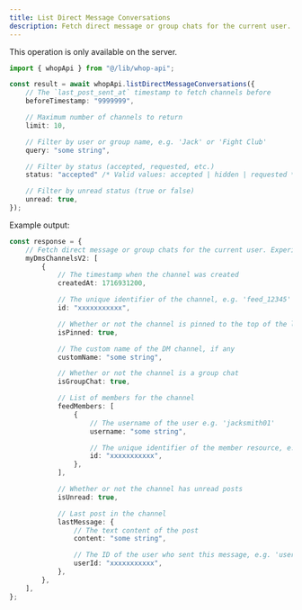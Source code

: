 ```yaml
---
title: List Direct Message Conversations
description: Fetch direct message or group chats for the current user. Experimental, don't use in production yet.
---
```

<Note>This operation is only available on the server.</Note>
```typescript
import { whopApi } from "@/lib/whop-api";

const result = await whopApi.listDirectMessageConversations({
	// The `last_post_sent_at` timestamp to fetch channels before
	beforeTimestamp: "9999999",

	// Maximum number of channels to return
	limit: 10,

	// Filter by user or group name, e.g. 'Jack' or 'Fight Club'
	query: "some string",

	// Filter by status (accepted, requested, etc.)
	status: "accepted" /* Valid values: accepted | hidden | requested */,

	// Filter by unread status (true or false)
	unread: true,
});

```

Example output:

```typescript
const response = {
	// Fetch direct message or group chats for the current user. Experimental, don't use in production yet.
	myDmsChannelsV2: [
		{
			// The timestamp when the channel was created
			createdAt: 1716931200,

			// The unique identifier of the channel, e.g. 'feed_12345'
			id: "xxxxxxxxxxx",

			// Whether or not the channel is pinned to the top of the list
			isPinned: true,

			// The custom name of the DM channel, if any
			customName: "some string",

			// Whether or not the channel is a group chat
			isGroupChat: true,

			// List of members for the channel
			feedMembers: [
				{
					// The username of the user e.g. 'jacksmith01'
					username: "some string",

					// The unique identifier of the member resource, e.g. 'feed_member_12345'
					id: "xxxxxxxxxxx",
				},
			],

			// Whether or not the channel has unread posts
			isUnread: true,

			// Last post in the channel
			lastMessage: {
				// The text content of the post
				content: "some string",

				// The ID of the user who sent this message, e.g. 'user_12345'
				userId: "xxxxxxxxxxx",
			},
		},
	],
};

```
